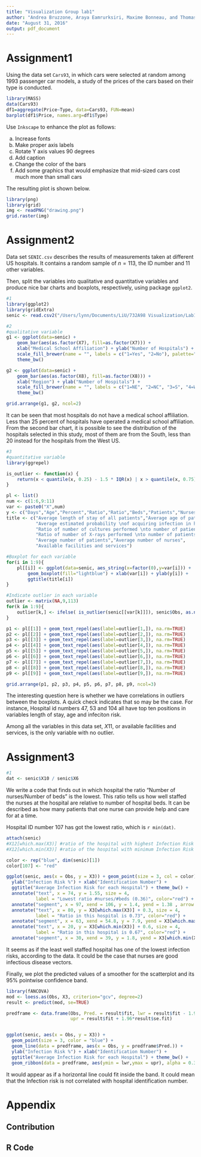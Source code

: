 ```yaml
---
title: "Visualization Group lab1"
author: "Andrea Bruzzone, Araya Eamrurksiri, Maxime Bonneau, and Thomas Zhang"
date: "August 31, 2016"
output: pdf_document
---
```


# Assignment1

Using the data set `Cars93`, in which cars were selected at random among 1993 passenger car models, a study of the prices of the cars based on their type is conducted.

```r
library(MASS)
data(Cars93)
df1=aggregate(Price~Type, data=Cars93, FUN=mean)
barplot(df1$Price, names.arg=df1$Type)
```

Use `Inkscape` to enhance the plot as follows:

a. Increase fonts
b. Make proper axis labels
c. Rotate Y axis values 90 degrees
d. Add caption
e. Change the color of the bars
f. Add some graphics that would emphasize that mid-sized cars cost much more than small cars 

The resulting plot is shown below.

```r
library(png)
library(grid)
img <- readPNG("drawing.png")
grid.raster(img)
```

# Assignment2

Data set `SENIC.csv` describes the results of measurements taken at different US hospitals. It contains a random sample of $n=113$, the ID number and 11 other variables.

Then, split the variables into qualitative and quantitative variables and produce nice bar charts and boxplots, respectively, using package `ggplot2`.

```r
#1
library(ggplot2)
library(gridExtra)
senic <- read.csv2("/Users/lynn/Documents/LiU/732A98 Visualization/Lab1/Senic.csv")

#2
#qualitative variable
g1 <- ggplot(data=senic) + 
    geom_bar(aes(as.factor(X7), fill=as.factor(X7))) + 
    xlab("Medical School Affiliation") + ylab("Number of Hospitals") + 
    scale_fill_brewer(name = "", labels = c("1=Yes", "2=No"), palette="Purples") +
    theme_bw()

g2 <- ggplot(data=senic) + 
    geom_bar(aes(as.factor(X8), fill=as.factor(X8))) + 
    xlab("Region") + ylab("Number of Hospitals") + 
    scale_fill_brewer(name = "", labels = c("1=NE", "2=NC", "3=S", "4=W"), palette="Purples") +
    theme_bw()

grid.arrange(g1, g2, ncol=2)
```

It can be seen that most hospitals do not have a medical school affiliation. Less than 25 percent of hospitals have operated a medical school affiliation. From the second bar chart, it is possible to see the distribution of the hospitals selected in this study, most of them are from the South, less than 20 instead for the hospitals from the West US.

```r
#3
#quantitative variable
library(ggrepel)

is_outlier <- function(x) {
    return(x < quantile(x, 0.25) - 1.5 * IQR(x) | x > quantile(x, 0.75) + 1.5 * IQR(x))
}

pl <- list()
num <- c(1:6,9:11)
var <- paste0("X",num)
y <- c("Days","Age","Percent","Ratio","Ratio","Beds","Patients","Nurses","Percent")
title <- c("Average length of stay of all patients","Average age of patients",
           "Average estimated probability \nof acquiring infection in hospital",
           "Ratio of number of cultures performed \nto number of patients",
           "Ratio of number of X-rays performed \nto number of patients","Average number of beds",
           "Average number of patients","Average number of nurses",
           "Available facilities and services")

#Boxplot for each variable
for(i in 1:9){
    pl[[i]] <- ggplot(data=senic, aes_string(x=factor(0),y=var[i])) + 
        geom_boxplot(fill="lightblue") + xlab(var[i]) + ylab(y[i]) + 
        ggtitle(title[i])
}

#Indicate outlier in each variable
outlier <- matrix(NA,9,113)
for(k in 1:9){
    outlier[k,] <- ifelse( is_outlier(senic[[var[k]]]), senic$Obs, as.numeric(NA) )
}

p1 <- pl[[1]] + geom_text_repel(aes(label=outlier[1,]), na.rm=TRUE)
p2 <- pl[[2]] + geom_text_repel(aes(label=outlier[2,]), na.rm=TRUE)
p3 <- pl[[3]] + geom_text_repel(aes(label=outlier[3,]), na.rm=TRUE)
p4 <- pl[[4]] + geom_text_repel(aes(label=outlier[4,]), na.rm=TRUE)
p5 <- pl[[5]] + geom_text_repel(aes(label=outlier[5,]), na.rm=TRUE)
p6 <- pl[[6]] + geom_text_repel(aes(label=outlier[6,]), na.rm=TRUE)
p7 <- pl[[7]] + geom_text_repel(aes(label=outlier[7,]), na.rm=TRUE)
p8 <- pl[[8]] + geom_text_repel(aes(label=outlier[8,]), na.rm=TRUE)
p9 <- pl[[9]] + geom_text_repel(aes(label=outlier[9,]), na.rm=TRUE)

grid.arrange(p1, p2, p3, p4, p5, p6, p7, p8, p9, ncol=3)

```

The interesting question here is whether we have correlations in outliers between the boxplots. A quick check indicates that so may be the case. For instance, Hospital id numbers 47, 53 and 104 all have top ten positions in variables length of stay, age and infeciton risk.

Among all the variables in this data set, $X11$, or available facilities and services, is the only variable with no outlier.


# Assignment3

```r
#1
dat <- senic$X10 / senic$X6
```

We write a code that finds out in which hospital the ratio “Number of nurses/Number of beds” is the lowest. This ratio tells us how well staffed the nurses at the hospital are relative to number of hospital beds. It can be described as how many patients that one nurse can provide help and care for at a time.

Hospital ID number 107 has got the lowest ratio, which is `r min(dat)`.

```r
attach(senic)
#X12[which.max(X3)] #ratio of the hospital with highest Infection Risk (a little bit more than 1 bed per nurse)
#X12[which.min(X3)] #ratio of the hospital with minimum Infection Risk

color <- rep("blue", dim(senic)[1])
color[107] <- "red"

ggplot(senic, aes(x = Obs, y = X3)) + geom_point(size = 3, col = color) +
  ylab("Infection Risk %") + xlab("Identification Number") +
  ggtitle("Average Infection Risk for each Hospital") + theme_bw() +
  annotate("text", x = 74, y = 1.55, size = 4,
           label = "Lowest ratio #nurses/#beds (0.36)", color="red") + 
  annotate("segment", x = 97, xend = 106, y = 1.4, yend = 1.38 , arrow = arrow(length = unit(.3, "cm"), type = "closed")) +
  annotate("text", x = 80, y = X3[which.max(X3)] + 0.3, size = 4,
           label = "Ratio in this hospital is 0.73", color="red") +
  annotate("segment", x = 63, xend = 54.8, y = 7.9, yend = X3[which.max(X3)], arrow = arrow(length = unit(.3, "cm"), type = "closed")) +
  annotate("text", x = 20, y = X3[which.min(X3)] + 0.6, size = 4,
           label = "Ratio in this hospital is 0.67", color="red") +
  annotate("segment", x = 30, xend = 39, y = 1.8, yend = X3[which.min(X3)], arrow = arrow(length = unit(.3, "cm"), type = "closed"))

```

It seems as if the least well staffed hospital has one of the lowest infection risks, according to the data. It could be the case that nurses are good infectious disease vectors.

Finally, we plot the predicted values of a smoother for the scatterplot and its 95% pointwise confidence band.

```r
library(fANCOVA)
mod <- loess.as(Obs, X3, criterion="gcv", degree=2) 
result <- predict(mod, se=TRUE)

predframe <- data.frame(Obs, Pred. = result$fit, lwr = result$fit - 1.96*result$se.fit, 
                        upr = result$fit + 1.96*result$se.fit)


ggplot(senic, aes(x = Obs, y = X3)) +
  geom_point(size = 3, color = "blue") + 
  geom_line(data = predframe, aes(x = Obs, y = predframe$Pred.)) +
  ylab("Infection Risk %") + xlab("Identification Number") +
  ggtitle("Average Infection Risk for each Hospital") + theme_bw() +
  geom_ribbon(data = predframe, aes(ymin = lwr,ymax = upr), alpha = 0.3)

```

It would appear as if a horizontal line could fit inside the band. It could mean that the Infection risk is not correlated with hospital identification number.

# Appendix

## Contribution



## R Code
```r
```
